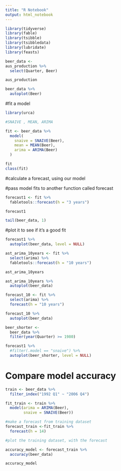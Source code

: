 ```yaml
---
title: "R Notebook"
output: html_notebook
---
```


```r
library(tidyverse)
library(fable)
library(tsibble)
library(tsibbledata)
library(lubridate)
library(feasts)
```


```r
beer_data <-
aus_production %>% 
  select(Quarter, Beer)
```

```r
aus_production
```


```r
beer_data %>% 
  autoplot(Beer)
```

#fit a model

```r
library(urca)
```

```r
#SNAIVE , MEAN, ARIMA

fit <- beer_data %>% 
  model(
    snaive = SNAIVE(Beer),
    mean = MEAN(Beer),
    arima = ARIMA(Beer)
  )

fit
class(fit)
```



#calculate a forecast, using our model

#pass model fits to another function called forecast

```r
forecast1 <- fit %>% 
  fabletools::forecast(h = "3 years")

forecast1

tail(beer_data, 1)
```
#plot it to see if it's a good fit

```r
forecast1 %>% 
  autoplot(beer_data, level = NULL)
```


```r
ast_arima_10years <- fit %>%
  select(arima) %>%
  fabletools::forecast(h = "10 years")

ast_arima_10years

ast_arima_10years %>% 
  autoplot(beer_data)
```

```r
forecast_10 <- fit %>%  
  select(arima) %>% 
  forecast(h = "10 years")

forecast_10 %>% 
  autoplot(beer_data)
```


```r
beer_shorter <-
  beer_data %>% 
  filter(year(Quarter) >= 1980)

forecast1 %>% 
  #filter(.model == "snaive") %>% 
  autoplot(beer_shorter, level = NULL)
```


# Compare model accuracy

```r
train <- beer_data %>% 
  filter_index("1992 Q1" ~ "2006 Q4")

fit_train <- train %>% 
  model(arima = ARIMA(Beer),
        snaive = SNAIVE(Beer))

#make a forecast from training dataset
forecast_train <-fit_train %>% 
  forecast(h = 14)

#plot the training dataset, with the forecast 

```


```r
accuracy_model <- forecast_train %>% 
  accuracy(beer_data)

accuracy_model
```





























